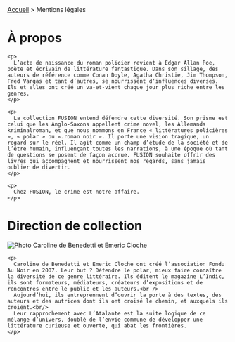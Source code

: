 
<div className="about-page">
  <nav className="breadcrumbs">
    <a href="/">Accueil</a> > <span className="current">Mentions légales</span>
  </nav>

  <div className="page-block">
    <h1>À propos</h1>
    
    <p>
      L’acte de naissance du roman policier revient à Edgar Allan Poe, poète et écrivain de littérature fantastique. Dans son sillage, des auteurs de référence comme Conan Doyle, Agatha Christie, Jim Thompson, Fred Vargas et tant d’autres, se nourrissent d’influences diverses. Ils et elles ont créé un va-et-vient chaque jour plus riche entre les genres.
    </p>
    
    <p>
      La collection FUSION entend défendre cette diversité. Son prisme est celui que les Anglo-Saxons appellent crime novel, les Allemands kriminalroman, et que nous nommons en France « littératures policières », « polar » ou «.roman noir ». Il porte une vision tragique, un regard sur le réel. Il agit comme un champ d’étude de la société et de l’être humain, influençant toutes les narrations, à une époque où tant de questions se posent de façon accrue. FUSION souhaite offrir des livres qui accompagnent et nourrissent nos regards, sans jamais oublier de divertir.
    </p>
    
    <p>
      Chez FUSION, le crime est notre affaire.
    </p>
  </div>

  <div className="page-block page-block--black directors-block">
    <h1>Direction de collection</h1>

<img
  src={DirectionDeCollectionImage}
  alt="Photo Caroline de Benedetti et Emeric Cloche"
  className="about-page-photo"
/>
    
    <p>
      Caroline de Benedetti et Emeric Cloche ont créé l’association Fondu Au Noir en 2007. Leur but ? Défendre le polar, mieux faire connaître la diversité de ce genre littéraire. Ils éditent le magazine L’Indic, ils sont formateurs, médiateurs, créateurs d’expositions et de rencontres entre le public et les auteurs.<br />
      Aujourd’hui, ils entreprennent d’ouvrir la porte à des textes, des auteurs et des autrices dont ils ont croisé le chemin, et auxquels ils croient.<br/>
      Leur rapprochement avec L’Atalante est la suite logique de ce mélange d’univers, doublé de l’envie commune de développer une littérature curieuse et ouverte, qui abat les frontières.
    </p>
  </div>
</div>

